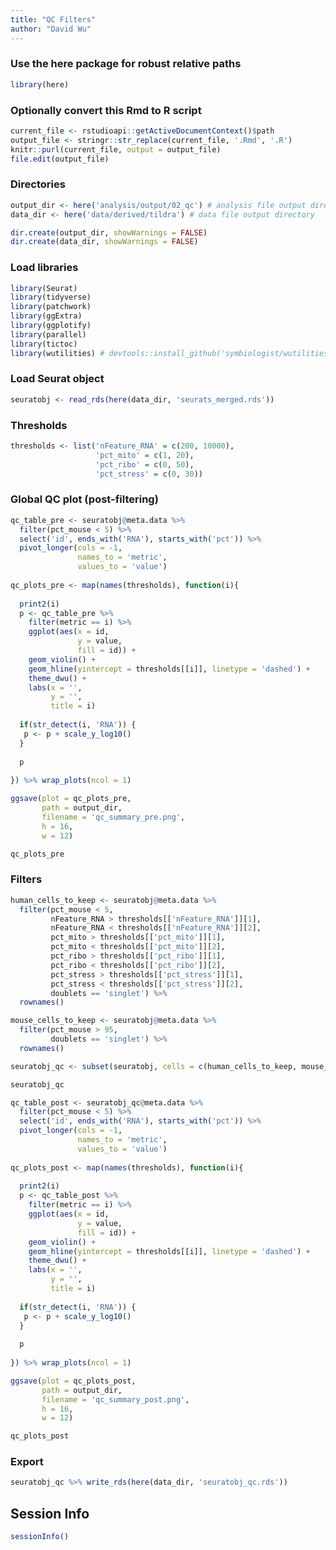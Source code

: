 ```yaml
---
title: "QC Filters"
author: "David Wu"
---
```


### Use the here package for robust relative paths
```r
library(here)
```

### Optionally convert this Rmd to R script 
```r
current_file <- rstudioapi::getActiveDocumentContext()$path
output_file <- stringr::str_replace(current_file, '.Rmd', '.R')
knitr::purl(current_file, output = output_file)
file.edit(output_file)
```

### Directories
```r
output_dir <- here('analysis/output/02_qc') # analysis file output directory
data_dir <- here('data/derived/tildra') # data file output directory

dir.create(output_dir, showWarnings = FALSE)
dir.create(data_dir, showWarnings = FALSE)
```

### Load libraries
```r
library(Seurat) 
library(tidyverse)
library(patchwork)
library(ggExtra)
library(ggplotify)
library(parallel)
library(tictoc)
library(wutilities) # devtools::install_github('symbiologist/wutilities')
```


### Load Seurat object
```r
seuratobj <- read_rds(here(data_dir, 'seurats_merged.rds'))
```

### Thresholds
```r
thresholds <- list('nFeature_RNA' = c(200, 10000),
                   'pct_mito' = c(1, 20),
                   'pct_ribo' = c(0, 50),
                   'pct_stress' = c(0, 30))

```

### Global QC plot (post-filtering)
```r
qc_table_pre <- seuratobj@meta.data %>% 
  filter(pct_mouse < 5) %>% 
  select('id', ends_with('RNA'), starts_with('pct')) %>% 
  pivot_longer(cols = -1,
               names_to = 'metric',
               values_to = 'value')
  
qc_plots_pre <- map(names(thresholds), function(i){
  
  print2(i)
  p <- qc_table_pre %>% 
    filter(metric == i) %>% 
    ggplot(aes(x = id,
               y = value,
               fill = id)) +
    geom_violin() +
    geom_hline(yintercept = thresholds[[i]], linetype = 'dashed') +
    theme_dwu() +
    labs(x = '',
         y = '',
         title = i)
  
  if(str_detect(i, 'RNA')) {
   p <- p + scale_y_log10()
  }
  
  p
  
}) %>% wrap_plots(ncol = 1)

ggsave(plot = qc_plots_pre,
       path = output_dir,
       filename = 'qc_summary_pre.png',
       h = 16,
       w = 12)

qc_plots_pre


```

### Filters
```r
human_cells_to_keep <- seuratobj@meta.data %>% 
  filter(pct_mouse < 5,
         nFeature_RNA > thresholds[['nFeature_RNA']][1],
         nFeature_RNA < thresholds[['nFeature_RNA']][2],
         pct_mito > thresholds[['pct_mito']][1],
         pct_mito < thresholds[['pct_mito']][2],
         pct_ribo > thresholds[['pct_ribo']][1],
         pct_ribo < thresholds[['pct_ribo']][2],
         pct_stress > thresholds[['pct_stress']][1],
         pct_stress < thresholds[['pct_stress']][2],
         doublets == 'singlet') %>% 
  rownames()

mouse_cells_to_keep <- seuratobj@meta.data %>% 
  filter(pct_mouse > 95,
         doublets == 'singlet') %>% 
  rownames()

seuratobj_qc <- subset(seuratobj, cells = c(human_cells_to_keep, mouse_cells_to_keep))

seuratobj_qc
```
```r
qc_table_post <- seuratobj_qc@meta.data %>% 
  filter(pct_mouse < 5) %>% 
  select('id', ends_with('RNA'), starts_with('pct')) %>% 
  pivot_longer(cols = -1,
               names_to = 'metric',
               values_to = 'value')
  
qc_plots_post <- map(names(thresholds), function(i){
  
  print2(i)
  p <- qc_table_post %>% 
    filter(metric == i) %>% 
    ggplot(aes(x = id,
               y = value,
               fill = id)) +
    geom_violin() +
    geom_hline(yintercept = thresholds[[i]], linetype = 'dashed') +
    theme_dwu() +
    labs(x = '',
         y = '',
         title = i)
  
  if(str_detect(i, 'RNA')) {
   p <- p + scale_y_log10()
  }
  
  p
  
}) %>% wrap_plots(ncol = 1)

ggsave(plot = qc_plots_post,
       path = output_dir,
       filename = 'qc_summary_post.png',
       h = 16,
       w = 12)

qc_plots_post


```
### Export
```r
seuratobj_qc %>% write_rds(here(data_dir, 'seuratobj_qc.rds'))
```


## Session Info
```r
sessionInfo()
```

